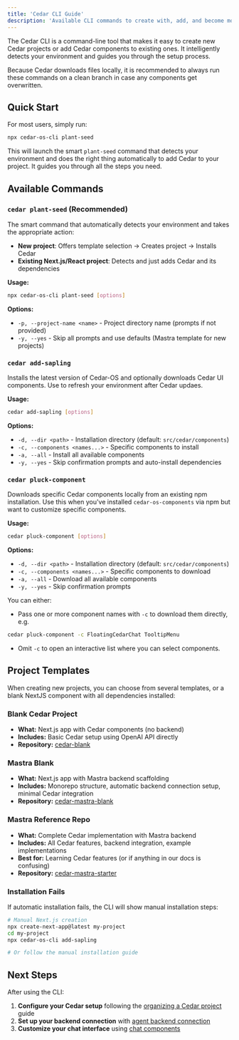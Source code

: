 ```yaml
---
title: 'Cedar CLI Guide'
description: 'Available CLI commands to create with, add, and become more advanced with Cedar'
---
```


The Cedar CLI is a command-line tool that makes it easy to create new Cedar projects or add Cedar components to existing ones. It intelligently detects your environment and guides you through the setup process.

<Info>
	Because Cedar downloads files locally, it is recommended to always run these
	commands on a clean branch in case any components get overwritten.
</Info>

## Quick Start

For most users, simply run:

```bash
npx cedar-os-cli plant-seed
```

This will launch the smart `plant-seed` command that detects your environment and does the right thing automatically to add Cedar to your project. It guides you through all the steps you need.

## Available Commands

### `cedar plant-seed` (Recommended)

The smart command that automatically detects your environment and takes the appropriate action:

- **New project**: Offers template selection → Creates project → Installs Cedar
- **Existing Next.js/React project**: Detects and just adds Cedar and its dependencies

**Usage:**

```bash
npx cedar-os-cli plant-seed [options]
```

**Options:**

- `-p, --project-name <name>` - Project directory name (prompts if not provided)
- `-y, --yes` - Skip all prompts and use defaults (Mastra template for new projects)

### `cedar add-sapling`

Installs the latest version of Cedar-OS and optionally downloads Cedar UI components. Use to refresh your environment after Cedar updaes.

**Usage:**

```bash
cedar add-sapling [options]
```

**Options:**

- `-d, --dir <path>` - Installation directory (default: `src/cedar/components`)
- `-c, --components <names...>` - Specific components to install
- `-a, --all` - Install all available components
- `-y, --yes` - Skip confirmation prompts and auto-install dependencies

### `cedar pluck-component`

Downloads specific Cedar components locally from an existing npm installation. Use this when you've installed `cedar-os-components` via npm but want to customize specific components.

**Usage:**

```bash
cedar pluck-component [options]
```

**Options:**

- `-d, --dir <path>` - Installation directory (default: `src/cedar/components`)
- `-c, --components <names...>` - Specific components to download
- `-a, --all` - Download all available components
- `-y, --yes` - Skip confirmation prompts

You can either:

- Pass one or more component names with `-c` to download them directly, e.g.

```bash
cedar pluck-component -c FloatingCedarChat TooltipMenu
```

- Omit `-c` to open an interactive list where you can select components.

## Project Templates

When creating new projects, you can choose from several templates, or a blank NextJS component with all dependencies installed:

### Blank Cedar Project

- **What:** Next.js app with Cedar components (no backend)
- **Includes:** Basic Cedar setup using OpenAI API directly
- **Repository:** [cedar-blank](https://github.com/CedarCopilot/cedar-blank)

### Mastra Blank

- **What:** Next.js app with Mastra backend scaffolding
- **Includes:** Monorepo structure, automatic backend connection setup, minimal Cedar integration
- **Repository:** [cedar-mastra-blank](https://github.com/CedarCopilot/cedar-mastra-blank)

### Mastra Reference Repo

- **What:** Complete Cedar implementation with Mastra backend
- **Includes:** All Cedar features, backend integration, example implementations
- **Best for:** Learning Cedar features (or if anything in our docs is confusing)
- **Repository:** [cedar-mastra-starter](https://github.com/CedarCopilot/cedar-mastra-starter)

### Installation Fails

If automatic installation fails, the CLI will show manual installation steps:

```bash
# Manual Next.js creation
npx create-next-app@latest my-project
cd my-project
npx cedar-os-cli add-sapling

# Or follow the manual installation guide
```

## Next Steps

After using the CLI:

1. **Configure your Cedar setup** following the [organizing a Cedar project](/getting-started/organizing-a-cedar-project) guide
2. **Set up your backend connection** with [agent backend connection](/agent-backend-connection/agent-backend-connection)
3. **Customize your chat interface** using [chat components](/chat/chat-components)

